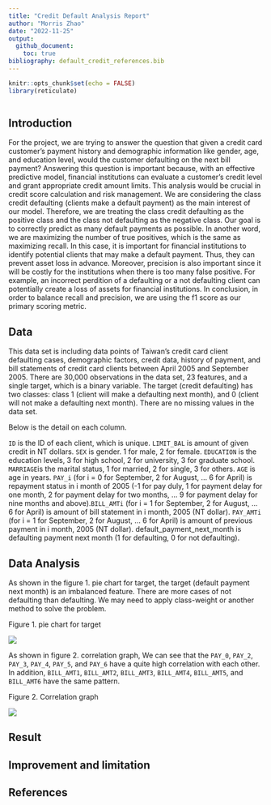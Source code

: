 ```yaml
---
title: "Credit Default Analysis Report"
author: "Morris Zhao"
date: "2022-11-25"
output:
  github_document:
    toc: true
bibliography: default_credit_references.bib
---
```


```r
knitr::opts_chunk$set(echo = FALSE)
library(reticulate)
```

```python

```

## Introduction

For the project, we are trying to answer the question that given a credit card customer's payment history and demographic information like gender, age, and education level, would the customer defaulting on the next bill payment? Answering this question is important because, with an effective predictive model, financial institutions can evaluate a customer's credit level and grant appropriate credit amount limits. This analysis would be crucial in credit score calculation and risk management. We are considering the class credit defaulting (clients make a default payment) as the main interest of our model. Therefore, we are treating the class credit defaulting as the positive class and the class not defaulting as the negative class. Our goal is to correctly predict as many default payments as possible. In another word, we are maximizing the number of true positives, which is the same as maximizing recall. In this case, it is important for financial institutions to identify potential clients that may make a default payment. Thus, they can prevent asset loss in advance. Moreover, precision is also important since it will be costly for the institutions when there is too many false positive. For example, an incorrect perdition of a defaulting or a not defaulting client can potentially create a loss of assets for financial institutions. In conclusion, in order to balance recall and precision, we are using the f1 score as our primary scoring metric.

## Data

This data set is including data points of Taiwan's credit card client defaulting cases, demographic factors, credit data, history of payment, and bill statements of credit card clients between April 2005 and September 2005. There are 30,000 observations in the data set, 23 features, and a single target, which is a binary variable. The target (credit defaulting) has two classes: class 1 (client will make a defaulting next month), and 0 (client will not make a defaulting next month). There are no missing values in the data set.

Below is the detail on each column.

`ID` is the ID of each client, which is unique. `LIMIT_BAL` is amount of given credit in NT dollars. `SEX` is gender. 1 for male, 2 for female. `EDUCATION` is the education levels, 3 for high school, 2 for university, 3 for graduate school. `MARRIAGE`is the marital status, 1 for married, 2 for single, 3 for others. `AGE` is age in years. `PAY_i` (for i = 0 for September, 2 for August, ... 6 for April) is repayment status in i month of 2005 (-1 for pay duly, 1 for payment delay for one month, 2 for payment delay for two months, ... 9 for payment delay for nine months and above).`BILL_AMTi` (for i = 1 for September, 2 for August, ... 6 for April) is amount of bill statement in i month, 2005 (NT dollar). `PAY_AMTi` (for i = 1 for September, 2 for August, ... 6 for April) is amount of previous payment in i month, 2005 (NT dollar). default_payment_next_month is defaulting payment next month (1 for defaulting, 0 for not defaulting).

## Data Analysis

As shown in the figure 1. pie chart for target, the target (default payment next month) is an imbalanced feature. There are more cases of not defaulting than defaulting. We may need to apply class-weight or another method to solve the problem.

Figure 1. pie chart for target

![](../results//eda/images/target_proportion.jpg)

As shown in figure 2. correlation graph, We can see that the `PAY_0`, `PAY_2`, `PAY_3`, `PAY_4`, `PAY_5`, and `PAY_6` have a quite high correlation with each other. In addition, `BILL_AMT1`, `BILL_AMT2`, `BILL_AMT3`, `BILL_AMT4`, `BILL_AMT5`, and `BILL_AMT6` have the same pattern.

Figure 2. Correlation graph

![](../results//eda/images/corr_plot.png)

## Result

## Improvement and limitation

## References
